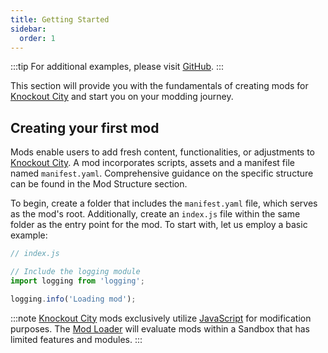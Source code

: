```yaml
---
title: Getting Started
sidebar:
  order: 1
---
```



:::tip
For additional examples, please visit [GitHub](https://github.com/kocxyz/Mod-Loader/tree/main/example/mods).
:::

This section will provide you with the fundamentals of creating mods for [Knockout City](https://www.knockoutcity.com/) and start you on your modding journey.

## Creating your first mod

Mods enable users to add fresh content, functionalities, or adjustments to [Knockout City](https://www.knockoutcity.com/). A mod incorporates scripts, assets and a manifest file named <Link href='mods/reference/manifest'>`manifest.yaml`</Link>. Comprehensive guidance on the specific structure can be found in the <Link href='mods/mod-structure'>Mod Structure</Link> section.

To begin, create a folder that includes the <Link href='mods/reference/manifest'>`manifest.yaml`</Link> file, which serves as the mod's root. 
Additionally, create an `index.js` file within the same folder as the entry point for the mod. To start with, let us employ a basic example:

```js
// index.js

// Include the logging module
import logging from 'logging';

logging.info('Loading mod');
```

:::note
[Knockout City](https://www.knockoutcity.com/) mods exclusively utilize [JavaScript](https://en.wikipedia.org/wiki/JavaScript) for modification purposes.
The [Mod Loader](https://github.com/kocxyz/Mod-Loader) will evaluate mods within a <Link href='mod-loader/sandboxing'>Sandbox</Link> that has limited features and modules.
:::
